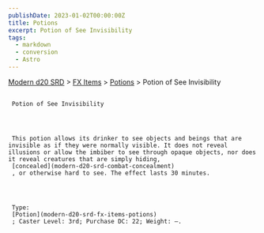 ```yaml
---
publishDate: 2023-01-02T00:00:00Z
title: Potions
excerpt: Potion of See Invisibility
tags:
  - markdown
  - conversion
  - Astro
---
```


[Modern d20 SRD](/#modernD20) > [FX Items](modern-d20-srd-fx-items-index) > [Potions](modern-d20-srd-fx-items-potions) > Potion of See Invisibility

##

     Potion of See Invisibility




     This potion allows its drinker to see objects and beings that are invisible as if they were normally visible. It does not reveal illusions or allow the imbiber to see through opaque objects, nor does it reveal creatures that are simply hiding,
     [concealed](modern-d20-srd-combat-concealment)
     , or otherwise hard to see. The effect lasts 30 minutes.




     Type:
     [Potion](modern-d20-srd-fx-items-potions)
     ; Caster Level: 3rd; Purchase DC: 22; Weight: —.
